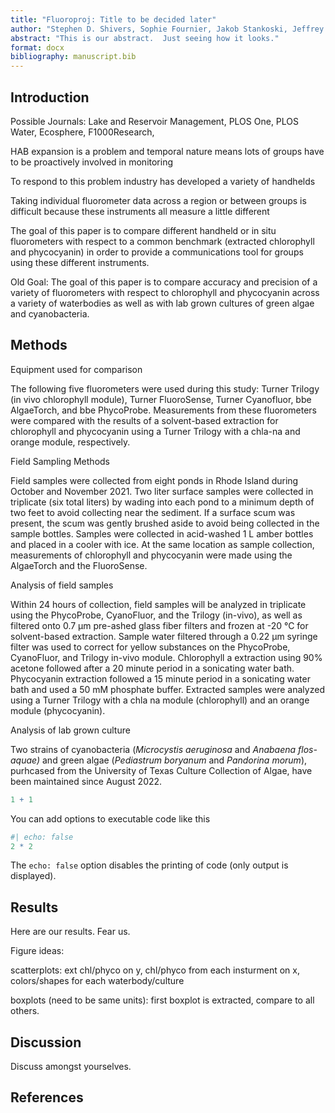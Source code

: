 ```yaml
---
title: "Fluoroproj: Title to be decided later"
author: "Stephen D. Shivers, Sophie Fournier, Jakob Stankoski, Jeffrey W. Hollister, Betty J. Kreakie"
abstract: "This is our abstract.  Just seeing how it looks."
format: docx
bibliography: manuscript.bib
---
```


## Introduction

Possible Journals: Lake and Reservoir Management, PLOS One, PLOS Water, Ecosphere, F1000Research,

HAB expansion is a problem and temporal nature means lots of groups have to be proactively involved in monitoring

To respond to this problem industry has developed a variety of handhelds

Taking individual fluorometer data across a region or between groups is difficult because these instruments all measure a little different

The goal of this paper is to compare different handheld or in situ fluorometers with respect to a common benchmark (extracted chlorophyll and phycocyanin) in order to provide a communications tool for groups using these different instruments.

Old Goal: The goal of this paper is to compare accuracy and precision of a variety of fluorometers with respect to chlorophyll and phycocyanin across a variety of waterbodies as well as with lab grown cultures of green algae and cyanobacteria.

## Methods

Equipment used for comparison

The following five fluorometers were used during this study: Turner Trilogy (in vivo chlorophyll module), Turner FluoroSense, Turner Cyanofluor, bbe AlgaeTorch, and bbe PhycoProbe. Measurements from these fluorometers were compared with the results of a solvent-based extraction for chlorophyll and phycocyanin using a Turner Trilogy with a chla-na and orange module, respectively.

Field Sampling Methods

Field samples were collected from eight ponds in Rhode Island during October and November 2021. Two liter surface samples were collected in triplicate (six total liters) by wading into each pond to a minimum depth of two feet to avoid collecting near the sediment. If a surface scum was present, the scum was gently brushed aside to avoid being collected in the sample bottles. Samples were collected in acid-washed 1 L amber bottles and placed in a cooler with ice. At the same location as sample collection, measurements of chlorophyll and phycocyanin were made using the AlgaeTorch and the FluoroSense.

Analysis of field samples

Within 24 hours of collection, field samples will be analyzed in triplicate using the PhycoProbe, CyanoFluor, and the Trilogy (in-vivo), as well as filtered onto 0.7 µm pre-ashed glass fiber filters and frozen at -20 °C for solvent-based extraction. Sample water filtered through a 0.22 µm syringe filter was used to correct for yellow substances on the PhycoProbe, CyanoFluor, and Trilogy in-vivo module. Chlorophyll a extraction using 90% acetone followed after a 20 minute period in a sonicating water bath. Phycocyanin extraction followed a 15 minute period in a sonicating water bath and used a 50 mM phosphate buffer. Extracted samples were analyzed using a Turner Trilogy with a chla na module (chlorophyll) and an orange module (phycocyanin).

Analysis of lab grown culture

Two strains of cyanobacteria (*Microcystis* *aeruginosa* and *Anabaena* *flos-aquae)* and green algae (*Pediastrum boryanum* and *Pandorina morum*), purhcased from the University of Texas Culture Collection of Algae, have been maintained since August 2022.

```r
1 + 1
```

You can add options to executable code like this

```r
#| echo: false
2 * 2
```

The `echo: false` option disables the printing of code (only output is displayed).

## Results

Here are our results. Fear us.

Figure ideas:

scatterplots: ext chl/phyco on y, chl/phyco from each insturment on x, colors/shapes for each waterbody/culture

boxplots (need to be same units): first boxplot is extracted, compare to all others.

## Discussion

Discuss amongst yourselves.

## References
